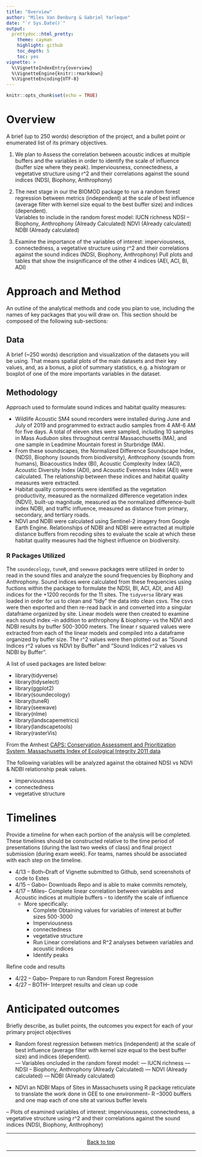 ```yaml
---
title: "Overview"
author: "Miles Van Denburg & Gabriel Yarleque"
date: "`r Sys.Date()`"
output:
  prettydoc::html_pretty:
    theme: cayman
    highlight: github
    toc_depth: 5
    toc: yes
vignette: >
  %\VignetteIndexEntry{overview}
  %\VignetteEngine{knitr::rmarkdown}
  %\VignetteEncoding{UTF-8}
---
```



```r
knitr::opts_chunk$set(echo = TRUE)
```


# Overview{#overview}
  
A brief (up to 250 words) description of the project, and a bullet point or enumerated list of its primary objectives.

1. We plan to Assess the correlation between acoustic indices at multiple buffers and the variables in order to identify the scale of influence (buffer size where they peak). 
Imperviousness, connectedness, a vegetative structure using r^2 and their correlations against the sound indices (NDSI, Biophony, Anthrophony)

2. The next stage in our  the BIOMOD package to run a random forest regression between metrics (independent) at the scale of best influence (average filter with kernel size equal to the best buffer size)  and indices (dependent).  
Variables to include in the random forest model: 
IUCN richness
NDSI -- Biophony, Anthrophony (Already Calculated)
NDVI (Already calculated)
NDBI (Already calculated)

3. Examine the importance of the variables of interest: imperviousness, connectedness, a vegetative structure using r^2 and their correlations against the sound indices (NDSI, Biophony, Anthrophony)
Pull plots and tables that show the insignificance of the other 4 indices (AEI, ACI, BI, ADI) 
  
  
# Approach and Method 
An outline of the analytical methods and code you plan to use, including the names of key packages that you will draw on. This section should be composed of the following sub-sections:
  
## Data 
A brief (~250 words) description and visualization of the datasets you will be using. That means spatial plots of the main datasets and their key values, and, as a bonus, a plot of summary statistics, e.g. a histogram or boxplot of one of the more importants variables in the dataset.

## Methodology 
Approach used to formulate sound indices and habitat quality measures:

- Wildlife Acoustic SM4 sound recorders were installed during June and July of 2019 and programmed to extract audio samples from 4 AM-6 AM for five days. A total of eleven sites were sampled, including 10 samples in Mass Audubon sites throughout central Massacchusetts (MA), and one sample in Leadmine Mountain forest in Sturbridge (MA).  
- From these soundscapes, the Normalized Difference Soundscape Index, (NDSI), Biophony (sounds from biodiversity),  Anthrophony (sounds from humans), Bioacoustics Index (BI), Acoustic Complexity Index (ACI),  Acoustic Diversity Index (ADI), and Acoustic Evenness Index (AEI) were calculated. The relationship between these indices and habitat quality measures were extracted. 
- Habitat quality components were identified as the vegetation productivity, measured as the normalized difference vegetation index (NDVI), built-up magnitude, measured as the normalized difference-built index NDBI, and traffic influence, measured as distance from primary, secondary, and tertiary roads. 
- NDVI and NDBI were calculated using Sentinel-2 imagery from Google Earth Engine. Relationships of NDBI and NDBI were extracted at multiple distance buffers from recoding sites to evaluate the scale at which these habitat quality measures had the highest influence on biodiversity. 

### R Packages Utilized

The `soundecology`, `tuneR`, and `seewave` packages were utilized in order to read in the sound files and analyze the sound frequencies by Biophony and Anthrophony.  Sound indices were calculated from these frequencies using fuctions within the package to formulate the NDSI, BI, ACI, ADI, and AEI indices for the +1200 records for the 11 sites. The `tidyverse` library was loaded in order for us to clean and "tidy" the data into clean csvs. The csvs were then exported and then re-read back in and converted into a singular dataframe organized by site. Linear models were then created to examine each sound index --in addition to anthrophony & biophony-- vs the NDVI and NDBI results by buffer 500-3000 meters. The linear r squared values were extracted from each of the linear models and compiled into a dataframe organized by buffer size. The r^2 values were then plotted out as "Sound Indices r^2 values vs NDVI by Buffer" and "Sound Indices r^2 values vs NDBI by Buffer". 

A list of used packages are listed below: 

* library(tidyverse)
* library(tidyselect)
* library(ggplot2)
* library(soundecology)
* library(tuneR)
* library(seewave)
* library(nlme)
* library(landscapemetrics)
* library(landscapetools)
* library(rasterVis)


From the Amhest [CAPS: Conservation Assessment and Prioritization System, Massachusetts Index of Ecological Integrity 2011 data](http://jamba.provost.ads.umass.edu/web/caps2011/CAPS2011data.htm)

The following variables will be analyzed against the obtained NDSI vs NDVI & NDBI relationship peak values. 

- Imperviousness
- connectedness 
- vegetative structure

# Timelines 
Provide a timeline for when each portion of the analysis will be completed. These timelines should be constructed relative to the time period of presentations (during the last two weeks of class) and final project submission (during exam week). For teams, names should be associated with each step on the timeline.

* 4/13 -- Both--Draft of Vignette submitted to Github, send screenshots of code to Estes
* 4/15 -- Gabo-- Downloads Repo and is able to make commits remotely, 
* 4/17 -- Miles-- Complete linear correlation between variables and Acoustic indices at multiple buffers -- to identify the scale of influence
  - More specifically: 
    - Complete Obtaining values for variables of interest at buffer sizes 500-3000
    - Imperviousness
    - connectedness 
    - vegetative structure
    - Run Linear correlations and R^2 analyses between variables and acoustic indices 
    - Identify peaks 



Refine code and results

* 4/22 -- Gabo-- Prepare to run Random Forest Regression
* 4/27 -- BOTH-- Interpret results and clean up code 

# Anticipated outcomes 
Briefly describe, as bullet points, the outcomes you expect for each of your primary project objectives

- Random forest regression between metrics (independent) at the scale of best influence (average filter with kernel size equal to the best buffer size)  and indices (dependent).  
 --- Variables  oncluded in the random forest model: 
 --- IUCN richness
 --- NDSI -- Biophony, Anthrophony (Already Calculated)
 --- NDVI (Already calculated)
 --- NDBI (Already calculated)

- NDVI an NDBI Maps of Sites in Massachusets using R package reticulate to translate the work done in GEE to one environment-- R
--3000 buffers and one map each of one site at various buffer levels 

-- Plots of examined variables of interest: imperviousness, connectedness, a vegetative structure using r^2 and their correlations against the sound indices (NDSI, Biophony, Anthrophony)



***
<center>
[Back to top](#overview)
</center>
***
